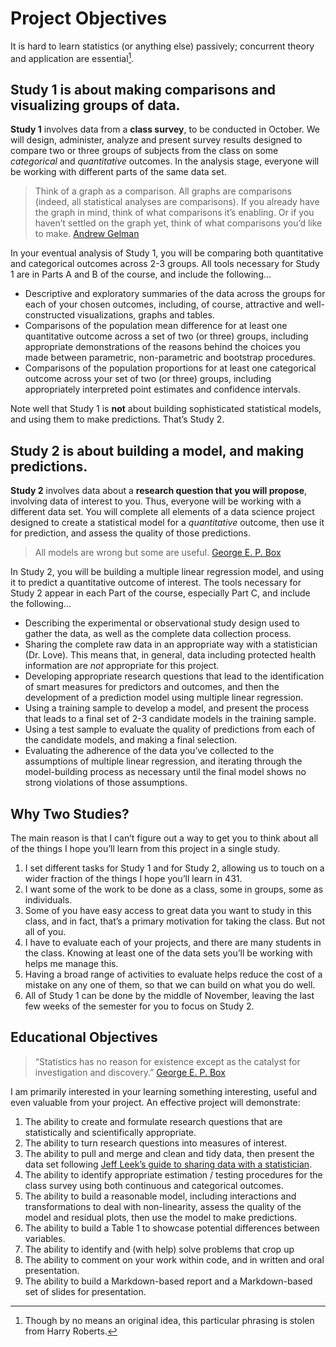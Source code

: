 # Project Objectives

It is hard to learn statistics (or anything else) passively; concurrent theory and application
are essential^[Though by no means an original idea, this particular phrasing is stolen from Harry Roberts.].

## Study 1 is about making comparisons and visualizing groups of data. 

**Study 1** involves data from a **class survey**, to be conducted in October. We will design, administer, analyze and present survey results designed to compare two or three groups of subjects from the class on some *categorical* and *quantitative* outcomes. In the analysis stage, everyone will be working with different parts of the same data set. 

> Think of a graph as a comparison. All graphs are comparisons (indeed, all statistical analyses are comparisons). If you already have the graph in mind, think of what comparisons it's enabling. Or if you haven't settled on the graph yet, think of what comparisons you'd like to make. [Andrew Gelman](http://andrewgelman.com/2014/03/25/statistical-graphics-course-statistical-graphics-advice/)

In your eventual analysis of Study 1, you will be comparing both quantitative and categorical outcomes across 2-3 groups. All tools necessary for Study 1 are in Parts A and B of the course, and include the following...

- Descriptive and exploratory summaries of the data across the groups for each of your chosen outcomes, including, of course, attractive and well-constructed visualizations, graphs and tables.
- Comparisons of the population mean difference for at least one quantitative outcome across a set of two (or three) groups, including appropriate demonstrations of the reasons behind the choices you made between parametric, non-parametric and bootstrap procedures.
- Comparisons of the population proportions for at least one categorical outcome across your set of two (or three) groups, including appropriately interpreted point estimates and confidence intervals.

Note well that Study 1 is **not** about building sophisticated statistical models, and using them to make predictions. That's Study 2.

## Study 2 is about building a model, and making predictions. 

**Study 2** involves data about a **research question that you will propose**, involving data of interest to you. Thus, everyone will be working with a different data set. You will complete all elements of a data science project designed to create a statistical model for a *quantitative* outcome, then use it for prediction, and assess the quality of those predictions.

> All models are wrong but some are useful. [George E. P. Box](https://en.wikipedia.org/wiki/All_models_are_wrong)

In Study 2, you will be building a multiple linear regression model, and using it to predict a quantitative outcome of interest. The tools necessary for Study 2 appear in each Part of the course, especially Part C, and include the following...

- Describing the experimental or observational study design used to gather the data, as well as the complete data collection process.
- Sharing the complete raw data in an appropriate way with a statistician (Dr. Love). This means that, in general, data including protected health information are *not* appropriate for this project.
- Developing appropriate research questions that lead to the identification of smart measures for predictors and outcomes, and then the development of a prediction model using multiple linear regression.
- Using a training sample to develop a model, and present the process that leads to a final set of 2-3 candidate models in the training sample.
- Using a test sample to evaluate the quality of predictions from each of the candidate models, and making a final selection.
- Evaluating the adherence of the data you've collected to the assumptions of multiple linear regression, and iterating through the model-building process as necessary until the final model shows no strong violations of those assumptions.


## Why Two Studies?

The main reason is that I can't figure out a way to get you to think about all of the things I hope you'll learn from this project in a single study.

1. I set different tasks for Study 1 and for Study 2, allowing us to touch on a wider fraction of the things I hope you'll learn in 431. 
2. I want some of the work to be done as a class, some in groups, some as individuals.
3. Some of you have easy access to great data you want to study in this class, and in fact, that's a primary motivation for taking the class. But not all of you.
4. I have to evaluate each of your projects, and there are many students in the class. Knowing at least one of the data sets you'll be working with helps me manage this.
5. Having a broad range of activities to evaluate helps reduce the cost of a mistake on any one of them, so that we can build on what you do well.
6. All of Study 1 can be done by the middle of November, leaving the last few weeks of the semester for you to focus on Study 2.

## Educational Objectives

> "Statistics has no reason for existence except as the catalyst for investigation and discovery." [George E. P. Box](https://en.wikipedia.org/wiki/George_E._P._Box)

I am primarily interested in your learning something interesting, useful and even valuable from your project. An effective project will demonstrate:

1. The ability to create and formulate research questions that are statistically and scientifically appropriate.
2. The ability to turn research questions into measures of interest.
3. The ability to pull and merge and clean and tidy data, then present the data set following [Jeff Leek's guide to sharing data with a statistician](https://github.com/jtleek/datasharing).
4. The ability to identify appropriate estimation / testing procedures for the class survey using both continuous and categorical outcomes.
5. The ability to build a reasonable model, including interactions and transformations to deal with non-linearity, assess the quality of the model and residual plots, then use the model to make predictions.
6. The ability to build a Table 1 to showcase potential differences between variables.
7. The ability to identify and (with help) solve problems that crop up
8. The ability to comment on your work within code, and in written and oral presentation.
9. The ability to build a Markdown-based report and a Markdown-based set of slides for presentation.

